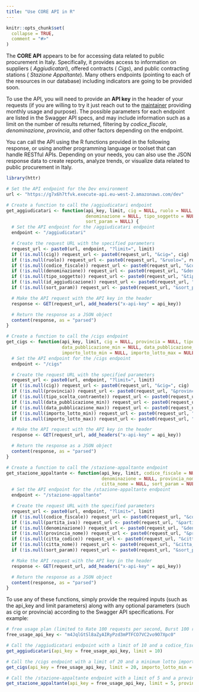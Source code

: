 ```yaml
---
title: "Use CORE API in R"
---
```


```r
knitr::opts_chunk$set(
  collapse = TRUE,
  comment = "#>"
)
```

The **CORE API** appears to be for accessing data related to public procurement in Italy. Specifically, it provides access to information on suppliers ( _Aggiudicatari_), offered contracts ( _Cigs_), and public contracting stations ( _Stazione Appaltante_).
Many others endpoints (pointing to each of the resources in our database) including indicators are going to be provided soon.

To use the API, you will need to provide an **API key** in the header of your requests (if you are willing to try it just reach out to the [maintainer](mailto:niccolo.salvini27@gmail.com) providing monthly usage and purpose). The possible parameters for each endpoint are listed in the Swagger API specs, and may include information such as a limit on the number of results returned, filtering by *codice_fiscale*, *denominazione*, *provincia*, and other factors depending on the endpoint.

You can call the API using the R functions provided in the following response, or using another programming language or toolset that can handle RESTful APIs. Depending on your needs, you can also use the JSON response data to create reports, analyze trends, or visualize data related to public procurement in Italy.


```r
library(httr)

# Set the API endpoint for the Dev environment
url <- "https://g7x6h7tfvk.execute-api.eu-west-2.amazonaws.com/dev"

# Create a function to call the /aggiudicatari endpoint
get_aggiudicatari <- function(api_key, limit, cig = NULL, ruolo = NULL, codice_fiscale = NULL,
                              denominazione = NULL, tipo_soggetto = NULL, id_aggiudicazione = NULL,
                              sort_param = NULL) {
  # Set the API endpoint for the /aggiudicatari endpoint
  endpoint <- "/aggiudicatari"

  # Create the request URL with the specified parameters
  request_url <- paste0(url, endpoint, "?limit=", limit)
  if (!is.null(cig)) request_url <- paste0(request_url, "&cig=", cig)
  if (!is.null(ruolo)) request_url <- paste0(request_url, "&ruolo=", ruolo)
  if (!is.null(codice_fiscale)) request_url <- paste0(request_url, "&codice_fiscale=", codice_fiscale)
  if (!is.null(denominazione)) request_url <- paste0(request_url, "&denominazione=", denominazione)
  if (!is.null(tipo_soggetto)) request_url <- paste0(request_url, "&tipo_soggetto=", tipo_soggetto)
  if (!is.null(id_aggiudicazione)) request_url <- paste0(request_url, "&id_aggiudicazione=", id_aggiudicazione)
  if (!is.null(sort_param)) request_url <- paste0(request_url, "&sort_param=", sort_param)

  # Make the API request with the API key in the header
  response <- GET(request_url, add_headers("x-api-key" = api_key))

  # Return the response as a JSON object
  content(response, as = "parsed")
}

# Create a function to call the /cigs endpoint
get_cigs <- function(api_key, limit, cig = NULL, provincia = NULL, tipo_scelta_contraente = NULL,
                     data_pubblicazione_min = NULL, data_pubblicazione_max = NULL,
                     importo_lotto_min = NULL, importo_lotto_max = NULL) {
  # Set the API endpoint for the /cigs endpoint
  endpoint <- "/cigs"

  # Create the request URL with the specified parameters
  request_url <- paste0(url, endpoint, "?limit=", limit)
  if (!is.null(cig)) request_url <- paste0(request_url, "&cig=", cig)
  if (!is.null(provincia)) request_url <- paste0(request_url, "&provincia=", provincia)
  if (!is.null(tipo_scelta_contraente)) request_url <- paste0(request_url, "&tipo_scelta_contraente=", tipo_scelta_contraente)
  if (!is.null(data_pubblicazione_min)) request_url <- paste0(request_url, "&data_pubblicazione_min=", data_pubblicazione_min)
  if (!is.null(data_pubblicazione_max)) request_url <- paste0(request_url, "&data_pubblicazione_max=", data_pubblicazione_max)
  if (!is.null(importo_lotto_min)) request_url <- paste0(request_url, "&importo_lotto_min=", importo_lotto_min)
  if (!is.null(importo_lotto_max)) request_url <- paste0(request_url, "&importo_lotto_max=", importo_lotto_max)

  # Make the API request with the API key in the header
  response <- GET(request_url, add_headers("x-api-key" = api_key))

  # Return the response as a JSON object
  content(response, as = "parsed")
}

# Create a function to call the /stazione-appaltante endpoint
get_stazione_appaltante <- function(api_key, limit, codice_fiscale = NULL, partita_iva = NULL,
                                    denominazione = NULL, provincia_nome = NULL, citta_codice = NULL,
                                    citta_nome = NULL, sort_param = NULL) {
  # Set the API endpoint for the /stazione-appaltante endpoint
  endpoint <- "/stazione-appaltante"

  # Create the request URL with the specified parameters
  request_url <- paste0(url, endpoint, "?limit=", limit)
  if (!is.null(codice_fiscale)) request_url <- paste0(request_url, "&codice_fiscale=", codice_fiscale)
  if (!is.null(partita_iva)) request_url <- paste0(request_url, "&partita_iva=", partita_iva)
  if (!is.null(denominazione)) request_url <- paste0(request_url, "&denominazione=", denominazione)
  if (!is.null(provincia_nome)) request_url <- paste0(request_url, "&provincia_nome=", provincia_nome)
  if (!is.null(citta_codice)) request_url <- paste0(request_url, "&citta_codice=", citta_codice)
  if (!is.null(citta_nome)) request_url <- paste0(request_url, "&citta_nome=", citta_nome)
  if (!is.null(sort_param)) request_url <- paste0(request_url, "&sort_param=", sort_param)

  # Make the API request with the API key in the header
  response <- GET(request_url, add_headers("x-api-key" = api_key))

  # Return the response as a JSON object
  content(response, as = "parsed")
}
```


To use any of these functions, simply provide the required inputs (such as the api_key and limit parameters) along with any optional parameters (such as cig or provincia) according to the Swagger API specifications. For example:


```r
# free usage plan (limited to Rate 100 requests per second, Burst 100 requests,Quota 10,000 requests per month starting on the 1st day)
free_usage_api_key <- "m4JqlGtSl8aZyAIRyPzd3mPTFCO7VC2vo9O7Xpc0"

# Call the /aggiudicatari endpoint with a limit of 10 and a codice_fiscale of "6960001684"
get_aggiudicatari(api_key = free_usage_api_key, limit = 10)

# Call the /cigs endpoint with a limit of 20 and a minimum lotto import of 1000000
get_cigs(api_key = free_usage_api_key, limit = 20, importo_lotto_min = 1000000)

# Call the /stazione-appaltante endpoint with a limit of 5 and a province name of "MILANO"
get_stazione_appaltante(api_key = free_usage_api_key, limit = 5, provincia_nome = "MILANO")
```
